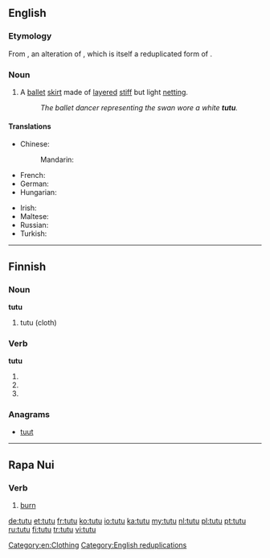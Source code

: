 {{also|tutù|tütü|tutū|tự tử}}
==English==

===Etymology===
From {{etyl|fr}} {{term|tutu|lang=fr}}, an alteration of {{term|cucu|lang=fr}}, which is itself a reduplicated form of {{term|cul||butt, bum, arse|lang=fr}}.

===Noun===
{{en-noun}}

# A [[ballet]] [[skirt]] made of [[layered]] [[stiff]] but light [[netting]].
#: ''The ballet dancer representing the swan wore a white '''tutu'''.''

====Translations====
{{trans-top|ballet skirt}}
* Chinese:
*: Mandarin: {{t|zh|芭蕾舞裙|tr=bālěiwǔqún|sc=Hani}}
* French: {{t+|fr|tutu|m}}
* German: {{t|de|Tutu|n}}
* Hungarian: {{t-|hu|tütü}}
{{trans-mid}}
* Irish: {{t|ga|tútú|m}}
* Maltese: {{t-|mt|tutu|m|xs=Maltese}}
* Russian: {{t|ru|пачка|f|tr=páčka|sc=Cyrl}}
* Turkish: {{t+|tr|tütü}}
{{trans-bottom}}

[[Category:en:Clothing]]
[[Category:English reduplications]]

----

==Finnish==

===Noun===
'''tutu'''

# tutu (cloth)

===Verb===
'''tutu'''

# {{fi-form of|type=verb|mood=indicative|tense=present connegative|[[tutua]]}}
# {{fi-form of|type=verb|pr=second-person|pl=singular|mood=imperative|tense=present|[[tutua]]}}
# {{fi-form of|type=verb|pr=second-person|pl=singular|mood=imperative|tense=present connegative|[[tutua]]}}

===Anagrams===
* [[tuut#Finnish|tuut]]
----
==Rapa Nui==


===Verb===
{{head|rap|verb}}

# [[burn]]

[[de:tutu]]
[[et:tutu]]
[[fr:tutu]]
[[ko:tutu]]
[[io:tutu]]
[[ka:tutu]]
[[my:tutu]]
[[nl:tutu]]
[[pl:tutu]]
[[pt:tutu]]
[[ru:tutu]]
[[fi:tutu]]
[[tr:tutu]]
[[vi:tutu]]